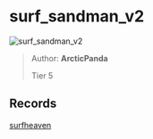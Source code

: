 
# surf_sandman_v2

![surf_sandman_v2](https://raw.githubusercontent.com/Sayt123/SurfMapPics/Maps-and-bonuses/csgo/surf_sandman_v2.jpg)

> Author: **ArcticPanda**
>
> Tier 5

## Records

[surfheaven](https://surfheaven.eu/map/surf_sandman_v2)
